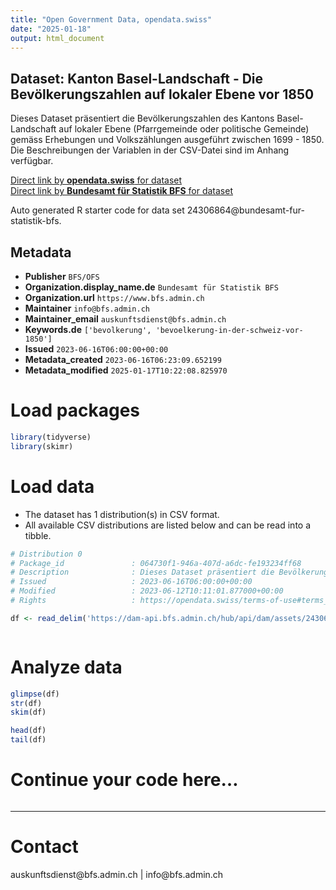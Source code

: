 ```yaml
---
title: "Open Government Data, opendata.swiss"
date: "2025-01-18"
output: html_document
---
```


## Dataset: Kanton Basel-Landschaft - Die Bevölkerungszahlen auf lokaler Ebene vor 1850

Dieses Dataset präsentiert die Bevölkerungszahlen des Kantons Basel-Landschaft auf lokaler Ebene (Pfarrgemeinde oder politische Gemeinde) gemäss Erhebungen und Volkszählungen ausgeführt zwischen 1699 - 1850. Die Beschreibungen der Variablen in der CSV-Datei sind im Anhang verfügbar.

[Direct link by **opendata.swiss** for dataset](https://opendata.swiss/de/dataset/kanton-basel-landschaft-die-bevolkerungszahlen-auf-lokaler-ebene-vor-1850)<br>
[Direct link by **Bundesamt für Statistik BFS** for dataset](https://www.bfs.admin.ch/asset/de/ts-x-01-2223-BL)

Auto generated R starter code for data set 24306864@bundesamt-fur-statistik-bfs.

## Metadata

- **Publisher** `BFS/OFS`
- **Organization.display_name.de** `Bundesamt für Statistik BFS`
- **Organization.url** `https://www.bfs.admin.ch`
- **Maintainer** `info@bfs.admin.ch`
- **Maintainer_email** `auskunftsdienst@bfs.admin.ch`
- **Keywords.de** `['bevolkerung', 'bevoelkerung-in-der-schweiz-vor-1850']`
- **Issued** `2023-06-16T06:00:00+00:00`
- **Metadata_created** `2023-06-16T06:23:09.652199`
- **Metadata_modified** `2025-01-17T10:22:08.825970`


# Load packages

```r

library(tidyverse)
library(skimr)

```

# Load data

-   The dataset has 1 distribution(s) in CSV format.
-   All available CSV distributions are listed below and can be read into a tibble.

```r

# Distribution 0
# Package_id               : 064730f1-946a-407d-a6dc-fe193234ff68
# Description              : Dieses Dataset präsentiert die Bevölkerungszahlen des Kantons Basel-Landschaft auf lokaler Ebene (Pfarrgemeinde oder politische Gemeinde) gemäss Erhebungen und Volkszählungen ausgeführt zwischen 1699 - 1850. Die Beschreibungen der Variablen in der CSV-Datei sind im Anhang verfügbar.
# Issued                   : 2023-06-16T06:00:00+00:00
# Modified                 : 2023-06-12T10:11:01.877000+00:00
# Rights                   : https://opendata.swiss/terms-of-use#terms_by_ask

df <- read_delim('https://dam-api.bfs.admin.ch/hub/api/dam/assets/24306873/master')



```

# Analyze data

```r

glimpse(df)
str(df)
skim(df)

head(df)
tail(df)

```

# Continue your code here...

```r

```

------------------------------------------------------------------------

# Contact

auskunftsdienst@bfs.admin.ch | info@bfs.admin.ch
